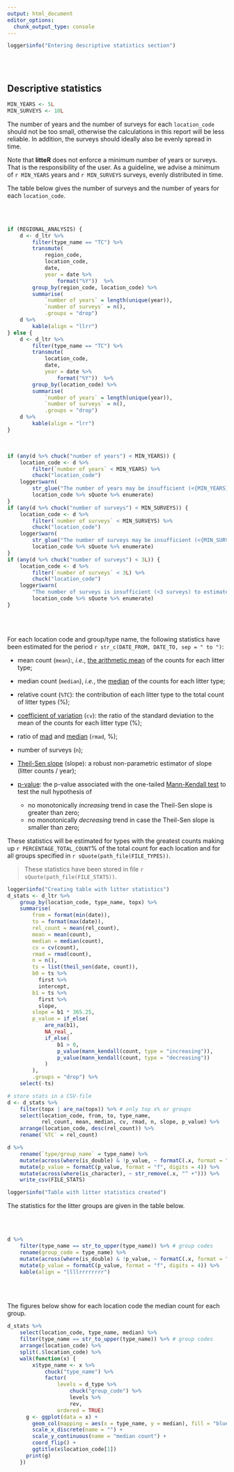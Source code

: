 ---
output: html_document
editor_options: 
  chunk_output_type: console
---

```{r}
logger$info("Entering descriptive statistics section")
```

<br/>
<br/>

## Descriptive statistics

```{r, echo=FALSE}
MIN_YEARS <- 5L
MIN_SURVEYS <- 10L
```

The number of years and the number of surveys for each `location_code` should not be too small, otherwise the calculations in this report will be less reliable. In addition, the surveys should ideally also be evenly spread in time.

Note that **litteR** does not enforce a minimum number of years or surveys. That is the responsibility of the user. As a guideline, we advise a minimum of `r MIN_YEARS` years and `r MIN_SURVEYS` surveys, evenly distributed in time.

The table below gives the number of surveys and the number of years for each `location_code`.

<br/>
<br/>

```{r}

if (REGIONAL_ANALYSIS) {
    d <- d_ltr %>%
        filter(type_name == "TC") %>%
        transmute(
            region_code,
            location_code,
            date,
            year = date %>%
                format("%Y"))  %>%
        group_by(region_code, location_code) %>%
        summarise(
            `number of years` = length(unique(year)),
            `number of surveys` = n(),
            .groups = "drop") 
    d %>%
        kable(align = "llrr")
} else {
    d <- d_ltr %>%
        filter(type_name == "TC") %>%
        transmute(
            location_code,
            date,
            year = date %>%
                format("%Y"))  %>%
        group_by(location_code) %>%
        summarise(
            `number of years` = length(unique(year)),
            `number of surveys` = n(),
            .groups = "drop") 
    d %>%
        kable(align = "lrr")
}
```

<br/>

```{r}
if (any(d %>% chuck("number of years") < MIN_YEARS)) {
    location_code <- d %>%
        filter(`number of years` < MIN_YEARS) %>%
        chuck("location_code")
    logger$warn(
        str_glue("The number of years may be insufficient (<{MIN_YEARS} years) for: "),
        location_code %>% sQuote %>% enumerate)
}    
if (any(d %>% chuck("number of surveys") < MIN_SURVEYS)) {
    location_code <- d %>%
        filter(`number of surveys` < MIN_SURVEYS) %>%
        chuck("location_code")
    logger$warn(
        str_glue("The number of surveys may be insufficient (<{MIN_SURVEYS} surveys) for: "),
        location_code %>% sQuote %>% enumerate)
}    
if (any(d %>% chuck("number of surveys") < 3L)) {
    location_code <- d %>%
        filter(`number of surveys` < 3L) %>%
        chuck("location_code")
    logger$warn(
        "The number of surveys is insufficient (<3 surveys) to estimate the regional trend for: ",
        location_code %>% sQuote %>% enumerate)
}    

```


<br/>
<br/>


For each location code and group/type name, the following statistics have been estimated for the period `r str_c(DATE_FROM, DATE_TO, sep = " to ")`:

-   mean count (`mean`):, *i.e.*, [the arithmetic mean](https://en.wikipedia.org/wiki/Arithmetic_mean) of the counts for each litter type;

-   median count (`median`), *i.e.*, the [median](https://en.wikipedia.org/wiki/Median) of the counts for each litter type;

-   relative count (`%TC`): the contribution of each litter type to the total count of litter types (%);

-   [coefficient of variation](https://en.wikipedia.org/wiki/Coefficient_of_variation) (`cv`): the ratio of the standard deviation to the mean of the counts for each litter type (%);

-   ratio of [mad](https://en.wikipedia.org/wiki/Median_absolute_deviation) and [median](https://en.wikipedia.org/wiki/Median) (`rmad`, %);

-   number of surveys (`n`);

-   [Theil-Sen slope](https://en.wikipedia.org/wiki/Theil%E2%80%93Sen_estimator) (slope): a robust non-parametric estimator of slope (litter counts / year);

-   [p-value](https://en.wikipedia.org/wiki/P-value): the p-value associated with the one-tailed [Mann-Kendall test](https://en.wikipedia.org/wiki/Kendall_rank_correlation_coefficient) to test the null hypothesis of

    -   no monotonically *increasing* trend in case the Theil-Sen slope is greater than zero;
    -   no monotonically *decreasing* trend in case the Theil-Sen slope is smaller than zero;

These statistics will be estimated for types with the greatest counts making up `r PERCENTAGE_TOTAL_COUNT`% of the total count for each location and for all groups specified in `r sQuote(path_file(FILE_TYPES))`.

> These statistics have been stored in file `r sQuote(path_file(FILE_STATS))`.

```{r}
logger$info("Creating table with litter statistics")
d_stats <- d_ltr %>%
    group_by(location_code, type_name, topx) %>%
    summarise(
        from = format(min(date)),
        to = format(max(date)),
        rel_count = mean(rel_count),
        mean = mean(count),
        median = median(count),
        cv = cv(count),
        rmad = rmad(count),
        n = n(),
        ts = list(theil_sen(date, count)),
        b0 = ts %>%
          first %>%
          intercept,
        b1 = ts %>%
          first %>%
          slope,
        slope = b1 * 365.25,
        p_value = if_else(
            are_na(b1),
            NA_real_,
            if_else(
                b1 > 0,
                p_value(mann_kendall(count, type = "increasing")),
                p_value(mann_kendall(count, type = "decreasing"))
            )
        ),
        .groups = "drop") %>%
    select(-ts)

# store stats in a CSV-file
d <- d_stats %>%
    filter(topx | are_na(topx)) %>% # only top x% or groups
    select(location_code, from, to, type_name,
           rel_count, mean, median, cv, rmad, n, slope, p_value) %>%
    arrange(location_code, desc(rel_count)) %>%
    rename(`%TC` = rel_count)

d %>%
    rename(`type/group_name` = type_name) %>%
    mutate(across(where(is_double) & !p_value, ~ formatC(.x, format = "fg", digits = 4))) %>%
    mutate(p_value = formatC(p_value, format = "f", digits = 4)) %>%
    mutate(across(where(is_character), ~ str_remove(.x, "^ +"))) %>%
    write_csv(FILE_STATS)

logger$info("Table with litter statistics created")
```

The statistics for the litter groups are given in the table below.

<br/>
<br/>

```{r}
d %>%
    filter(type_name == str_to_upper(type_name)) %>% # group codes
    rename(group_code = type_name) %>%
    mutate(across(where(is_double) & !p_value, ~ formatC(.x, format = "fg", digits = 4))) %>%
    mutate(p_value = formatC(p_value, format = "f", digits = 4)) %>%
    kable(align = "llllrrrrrrrr")
```

<br/>
<br/>

The figures below show for each location code the median count for each group.

```{r fig.width=5, fig.height=5, out.width=449}
d_stats %>%
    select(location_code, type_name, median) %>%
    filter(type_name == str_to_upper(type_name)) %>% # group codes
    arrange(location_code) %>%
    split(.$location_code) %>%
    walk(function(x) {
        x$type_name <- x %>%
            chuck("type_name") %>%
            factor(
                levels = d_type %>%
                    chuck("group_code") %>%
                    levels %>%
                    rev,
                ordered = TRUE)
      g <- ggplot(data = x) +
        geom_col(mapping = aes(x = type_name, y = median), fill = "blue", alpha = 0.5) +
        scale_x_discrete(name = "") +
        scale_y_continuous(name = "median count") +
        coord_flip() +
        ggtitle(x$location_code[1])
      print(g)
    })
```